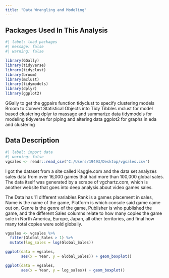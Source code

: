 ```yaml
---
title: "Data Wrangling and Modeling"
---
```


## Packages Used In This Analysis

```r
#| label: load packages
#| message: false
#| warning: false

library(GGally)
library(tidyverse)
library(tidyclust)
library(broom)
library(mclust)
library(tidymodels)
library(dplyr)
library(ggplot2)
```

GGally to get the ggpairs function
tidyclust to specify clustering models
Broom to Convert Statistical Objects into Tidy Tibbles
mclust for model based clustering
dplyr to massage and summarize data
tidymodels for modeling
tidyverse for piping and altering data
ggplot2 for graphs in eda and clustering

## Data Description

```r
#| label: import data
#| warning: false
vgsales <- readr::read_csv("C:/Users/19493/Desktop/vgsales.csv")
```

I got the dataset from a site called Kaggle.com and the data set analyzes sales data from over 16,000 games that had more than 100,000 global sales. The data itself was generated by a scrape of vgchartz.com, which is another website that goes into deep analysis about video games sales.

The Data has 11 different variables Rank is a games placement in sales, Name is the name of the game, Platform is which console said game came out on, Genre is the genre of the game, Publisher is who published the game, and the different Sales columns relate to how many copies the game sole in North America, Europe, Japan, all other territories, and final how many total copies were sold globally.


```r
vgsales <- vgsales %>%
  filter(Global_Sales > 1) %>%
  mutate(log_sales = log(Global_Sales))
```

```r
ggplot(data = vgsales,
       aes(x = Year, y = Global_Sales)) + geom_boxplot()
```


```r
ggplot(data = vgsales,
       aes(x = Year, y = log_sales)) + geom_boxplot()
```
